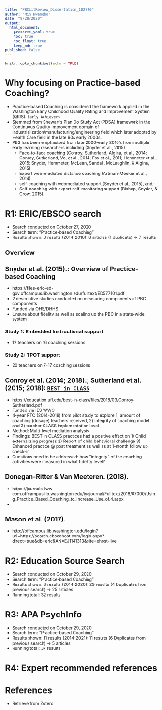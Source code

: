 ```yaml
---
title: "PBCLitReview_Dissertation_102720"
author: "Min Hwangbo"
date: "9/28/2020"
output:
  html_document:
    preserve_yaml: true
    toc: true
    toc_float: true
    keep_md: true
published: false
---
```


```r
knitr::opts_chunk$set(echo = TRUE)
```

# Why focusing on Practice-based Coaching?

* Practice-based Coaching is considered the framework applied in the Washington Early Childhood Quality Rating and Improvement System (QRIS): `Early Achievers`
* Stemmed from Shewart's Plan Do Study Act (PDSA) framework in the Continuous Quality Improvement domain of Industrialization/manufacturing/engineering field which later adopted by Health Care field in the late 90s early 2000s.
* PBS has been emphasized from late 2000-early 2010's from multiple early learning researchers including (Snyder et al., 2015)
  * Face-to-face coaching (Conroy, Sutherland, Algina, et al., 2014; Conroy, Sutherland, Vo, et al., 2014; Fox et al., 2011; Hemmeter et al., 2015; Snyder, Hemmeter, McLean, Sandall, McLaughlin, & Algina, 2015)
  * Expert web-mediated distance coaching (Artman-Meeker et al., 2014)
  * self-coaching with webmediated support (Snyder et al., 2015), and;
  * Self-coaching with expert self-monitoring support (Bishop, Snyder, & Crow, 2015). 


# R1: ERIC/EBSCO search
* Search conducted on October 27, 2020
* Search term: "Practice-based Coaching"
* Results shown: 8 results (2014-2018): 8 articles (1 duplicate) -> 7 results


## Overview

## Snyder et al. (2015).: Overview of Practice-based Coaching
* https://files-eric-ed-gov.offcampus.lib.washington.edu/fulltext/ED577101.pdf
* 2 descriptive studies conducted on measuring components of PBC components
* Funded via OHS/DHHS
* Unsure about fidelity as well as scaling up the PBC in a state-wide system

### Study 1: Embedded Instructional support
* 12 teachers on 16 coaching sessions

### Study 2: TPOT support
* 20 teachers on 7-17 coaching sessions

## Conroy et al. (2014; 2018).; Sutherland et al.(2015; 2018): [`BEST in CLASS`](https://education.ufl.edu/best-in-class/)
* https://education.ufl.edu/best-in-class/files/2018/03/Conroy-Sutherland.pdf
* Funded via IES WWC
* 4-year RTC (2014-2018) from pilot study to explore 1) amount of coaching (dosage) teachers received, 2) integrity of coaching model and 3) teacher CLASS implementation level
* Method: Multi-level mediation analysis
* Findings: BEST in CLASS practices had a positive effect on 1) Child externalizing progress 2) Report of child behavioral challenge 3) Enhanced practice @ post treatment as well as at 1-month follow up check-in
* Questions need to be addressed: how "integrity" of the coaching activities were measured in what fidelity level?

## Donegan-Ritter & Van Meeteren. (2018).
* https://journals-lww-com.offcampus.lib.washington.edu/iycjournal/Fulltext/2018/07000/Using_Practice_Based_Coaching_to_Increase_Use_of.4.aspx
*

## Mason et al. (2017).
* http://offcampus.lib.washington.edu/login?url=https://search.ebscohost.com/login.aspx?direct=true&db=eric&AN=EJ1141313&site=ehost-live

# R2: Education Source Search

* Search conducted on October 29, 2020
* Search term: "Practice-based Coaching"
* Results shown: 8 results (2014-2020): 29 results (4 Duplicates from previous search) -> 25 articles
* Running total: 32 results


# R3: APA PsychInfo

* Search conducted on October 29, 2020
* Search term: "Practice-based Coaching"
* Results shown: 11 results (2014-2021): 11 results (6 Duplicates from previous search) -> 5 articles
* Running total: 37 results

# R4: Expert recommended references

# References
* Retrieve from Zotero



